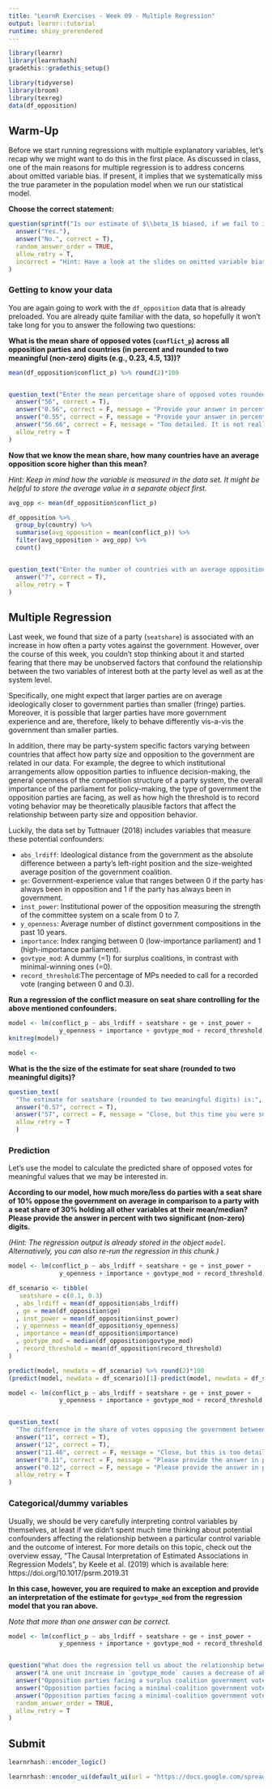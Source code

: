```yaml
---
title: "LearnR Exercises - Week 09 - Multiple Regression"
output: learnr::tutorial
runtime: shiny_prerendered
---
```


```r
library(learnr)
library(learnrhash)
gradethis::gradethis_setup()

library(tidyverse)
library(broom)
library(texreg)
data(df_opposition)
```

## Warm-Up

Before we start running regressions with multiple explanatory variables, let's recap why we might want to do this in the first place. As discussed in class, one of the main reasons for multiple regression is to address concerns about omitted variable bias. If present, it implies that we systematically miss the true parameter in the population model when we run our statistical model. 

**Choose the correct statement:**

```r
question(sprintf("Is our estimate of $\\beta_1$ biased, if we fail to include a variable that affects our outcome $y$ but is not correlated with $x_1$?"),
  answer("Yes."),
  answer("No.", correct = T),
  random_answer_order = TRUE,
  allow_retry = T,
  incorrect = "Hint: Have a look at the slides on omitted variable bias."
)

```


### Getting to know your data

You are again going to work with the `df_opposition` data that is already preloaded. You are already quite familiar with the data, so hopefully it won't take long for you to answer the following two questions:

**What is the mean share of opposed votes (`conflict_p`) across all opposition parties and countries (in percent and rounded to two meaningful (non-zero) digits (e.g., 0.23, 4.5, 13))?**

```r
mean(df_opposition$conflict_p) %>% round(2)*100
```


```r

```


```r
question_text("Enter the mean percentage share of opposed votes rounded to two meaningful digits:",
  answer("56", correct = T),
  answer("0.56", correct = F, message = "Provide your answer in percent."),
  answer("0.55", correct = F, message = "Provide your answer in percent and rounded to two digits."),
  answer("56.66", correct = F, message = "Too detailed. It is not really relevant whether the vote share is 0.01 % higher or lower in substantive terms. Therefore it suffices to report two non-zero digits in this case."),
  allow_retry = T
)
```


**Now that we know the mean share, how many countries have an average opposition score higher than this mean?**

*Hint: Keep in mind how the variable is measured in the data set. It might be helpful to store the average value in a separate object first.*

```r
avg_opp <- mean(df_opposition$conflict_p)

df_opposition %>% 
  group_by(country) %>% 
  summarise(avg_opposition = mean(conflict_p)) %>% 
  filter(avg_opposition > avg_opp) %>%
  count()
```


```r

```


```r
question_text("Enter the number of countries with an average opposition score above the mean here:",
  answer("7", correct = T),
  allow_retry = T
)
```

## Multiple Regression

Last week, we found that size of a party (`seatshare`) is associated with an increase in how often a party votes against the government. However, over the course of this week, you couldn't stop thinking about it and started fearing that there may be unobserved factors that confound the relationship between the two variables of interest both at the party level as well as at the system level. 

Specifically, one might expect that larger parties are on average ideologically closer to government parties than smaller (fringe) parties. Moreover, it is possible that larger parties have more government experience and are, therefore, likely to behave differently vis-a-vis the government than smaller parties. 

In addition, there may be party-system specific factors varying between countries that affect how party size and opposition to the government are related in our data. For example, the degree to which institutional arrangements allow opposition parties to influence decision-making, the general openness of the competition structure of a party system, the overall importance of the parliament for policy-making, the type of government the opposition parties are facing, as well as how high the threshold is to record voting behavior may be theoretically plausible factors that affect the relationship between party size and opposition behavior.

Luckily, the data set by Tuttnauer (2018) includes variables that measure these potential confounders:

* `abs_lrdiff`: Ideological distance from the government as the absolute difference between a party's left-right position and the size-weighted average position of the government coalition.
* `ge`:  Government-experience value that ranges between 0 if the party has always been in opposition and 1 if the party has always been in government.
* `inst_power`:  Institutional power of the opposition measuring the strength of the committee system on a scale from 0 to 7.
* `y_openness`: Average number of distinct government compositions in the past 10 years.
* `importance`: Index ranging between 0 (low-importance parliament) and 1 (high-importance parliament).
* `govtype_mod`: A dummy (=1) for surplus coalitions, in contrast with minimal-winning ones (=0).
* `record_threshold`:The percentage of MPs needed to call for a recorded vote (ranging between 0 and 0.3).

**Run a regression of the conflict measure on seat share controlling for the above mentioned confounders.**

```r
model <- lm(conflict_p ~ abs_lrdiff + seatshare + ge + inst_power + 
              y_openness + importance + govtype_mod + record_threshold, data = df_opposition)
knitreg(model)
```

```r
model <- 
```

**What is the the size of the estimate for seat share (rounded to two meaningful digits)?**

```r
question_text(
  "The estimate for seatshare (rounded to two meaningful digits) is:",
  answer("0.57", correct = T),
  answer("57", correct = F, message = "Close, but this time you were supposed to report the actual size of the estimate without transforming it the into percentage share."),
  allow_retry = T
  )
```

### Prediction

Let's use the model to calculate the predicted share of opposed votes for meaningful values that we may be interested in. 

**According to our model, how much more/less do parties with a seat share of 10% oppose the government on average in comparison to a party with a seat share of 30% holding all other variables at their mean/median? Please provide the answer in percent with two significant (non-zero) digits.**

*(Hint: The regression output is already stored in the object `model`. Alternatively, you can also re-run the regression in this chunk.)*

```r
model <- lm(conflict_p ~ abs_lrdiff + seatshare + ge + inst_power + 
              y_openness + importance + govtype_mod + record_threshold, data = df_opposition)

df_scenario <- tibble(
   seatshare = c(0.1, 0.3)
  , abs_lrdiff = mean(df_opposition$abs_lrdiff)
  , ge = mean(df_opposition$ge)
  , inst_power = mean(df_opposition$inst_power)
  , y_openness = mean(df_opposition$y_openness)
  , importance = mean(df_opposition$importance)
  , govtype_mod = median(df_opposition$govtype_mod)
  , record_threshold = mean(df_opposition$record_threshold)
)

predict(model, newdata = df_scenario) %>% round(2)*100
(predict(model, newdata = df_scenario)[1]-predict(model, newdata = df_scenario)[2]) %>% round(2)*100
```

```r
model <- lm(conflict_p ~ abs_lrdiff + seatshare + ge + inst_power + 
              y_openness + importance + govtype_mod + record_threshold, data = df_opposition)

```

```r

```

```r
question_text(
  "The difference in the share of votes opposing the government between parties with a seat share of 10% and 30% is __ percentage points.",
  answer("11", correct = T),
  answer("12", correct = T),
  answer("11.46", correct = F, message = "Close, but this is too detailed. Please provide the answer with two meaningful digits only."),
  answer("0.11", correct = F, message = "Please provide the answer in percentage points."),
  answer("0.12", correct = F, message = "Please provide the answer in percentage points."),
  allow_retry = T
)
```

### Categorical/dummy variables

Usually, we should be very carefully interpreting control variables by themselves, at least if we didn't spent much time thinking about potential confounders affecting the relationship between a particular control variable and the outcome of interest. For more details on this topic, check out the overview essay, "The Causal Interpretation of Estimated Associations in Regression Models", by Keele et al. (2019) which is available here: https://doi.org/10.1017/psrm.2019.31


**In this case, however, you are required to make an exception and provide an interpretation of the estimate for `govtype_mod` from the regression model that you ran above.**

*Note that more than one answer can be correct.*

```r
model <- lm(conflict_p ~ abs_lrdiff + seatshare + ge + inst_power + 
              y_openness + importance + govtype_mod + record_threshold, data = df_opposition)

```

```r

```

```r
question("What does the regression tell us about the relationship between government coalition types (`govtype_mod`) and the share of votes opposed to the government?",
  answer("A one unit increase in `govtype_mode` causes a decrease of about 0.04 percentage points in votes against the government, holding everthing else contant.", correct = F, message = "Be very careful to make causal statements when using regression analysis without a randomization strategy. Moreover, you are dealing with a dummy variable so it is recommendable to provide interpretations for the respective category values."),
  answer("Opposition parties facing a surplus coalition government vote on average 0.04 percentage points less often against the government than opposition parties facing a minimal-winning coalition, holding everthing else contant.", correct = T),
  answer("Opposition parties facing a minimal-coalition government vote on average 0.04 percentage points less often against the government than opposition parties facing a surplus coalition government, holding everthing else contant.", correct = F, message = "Think about the reference category."),
  answer("Opposition parties facing a minimal-coalition government vote against the government in 83% of the votes on average, setting all other variables to zero.", correct = T),
  random_answer_order = TRUE,
  allow_retry = T
)

```

## Submit

```r
learnrhash::encoder_logic()
```

```r
learnrhash::encoder_ui(default_ui(url = "https://docs.google.com/spreadsheets/d/1KNdne1kXXIHybooh0Z71SYrVSd1NBfBTm60PhYeTsnQ/edit?usp=sharing"))
```



